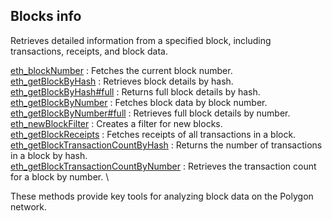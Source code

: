 
## Blocks info

Retrieves detailed information from a specified block, including transactions, receipts, and block data.

[eth_blockNumber](/polygon-api/blocksinfo/eth_blockNumber) : Fetches the current block number.  \
[eth_getBlockByHash](/polygon-api/blocksinfo/eth_getBlockByHash) : Retrieves block details by hash.  \
[eth_getBlockByHash#full](/polygon-api/blocksinfo/eth_getBlockByHashfull) : Returns full block details by hash.  \
[eth_getBlockByNumber](/polygon-api/blocksinfo/eth_getBlockByNumber) : Fetches block data by block number.  \
[eth_getBlockByNumber#full](/polygon-api/blocksinfo/eth_getBlockByNumberfull) : Retrieves full block details by number.  \
[eth_newBlockFilter](/polygon-api/blocksinfo/eth_newBlockFilter) : Creates a filter for new blocks.  \
[eth_getBlockReceipts](/polygon-api/blocksinfo/eth_getBlockReceipts) : Fetches receipts of all transactions in a block.  \
[eth_getBlockTransactionCountByHash](/polygon-api/blocksinfo/eth_getBlockTransactionCountByHash) : Returns the number of transactions in a block by hash.  \
[eth_getBlockTransactionCountByNumber](/polygon-api/blocksinfo/eth_getBlockTransactionCountByNumber) : Retrieves the transaction count for a block by number. \

These methods provide key tools for analyzing block data on the Polygon network.

<Space h={16} />
<GetStarted />